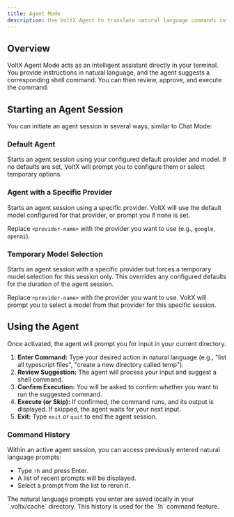 ```yaml
---
title: Agent Mode
description: Use VoltX Agent to translate natural language commands into executable shell commands.
---
```



## Overview

VoltX Agent Mode acts as an intelligent assistant directly in your terminal. You provide instructions in natural language, and the agent suggests a corresponding shell command. You can then review, approve, and execute the command.

## Starting an Agent Session

You can initiate an agent session in several ways, similar to Chat Mode:

### Default Agent

Starts an agent session using your configured default provider and model. If no defaults are set, VoltX will prompt you to configure them or select temporary options.

<DynamicCodeBlock lang="bash" code="voltx agent" />

### Agent with a Specific Provider

Starts an agent session using a specific provider. VoltX will use the default model configured for that provider, or prompt you if none is set.

<DynamicCodeBlock lang="bash" code="voltx agent <provider-name>" />

Replace `<provider-name>` with the provider you want to use (e.g., `google`, `openai`).

### Temporary Model Selection

Starts an agent session with a specific provider but forces a temporary model selection for this session only. This overrides any configured defaults for the duration of the agent session.

<DynamicCodeBlock lang="bash" code="voltx agent <provider-name> --temp" />

Replace `<provider-name>` with the provider you want to use. VoltX will prompt you to select a model from that provider for this specific session.

## Using the Agent

Once activated, the agent will prompt you for input in your current directory.

1.  **Enter Command:** Type your desired action in natural language (e.g., "list all typescript files", "create a new directory called temp").
2.  **Review Suggestion:** The agent will process your input and suggest a shell command.
3.  **Confirm Execution:** You will be asked to confirm whether you want to run the suggested command.
4.  **Execute (or Skip):** If confirmed, the command runs, and its output is displayed. If skipped, the agent waits for your next input.
5.  **Exit:** Type `exit` or `quit` to end the agent session.

### Command History

Within an active agent session, you can access previously entered natural language prompts:

- Type `!h` and press Enter.
- A list of recent prompts will be displayed.
- Select a prompt from the list to rerun it.

<Callout>
	The natural language prompts you enter are saved locally in your
	`.voltx/cache` directory. This history is used for the `!h` command feature.
</Callout>

